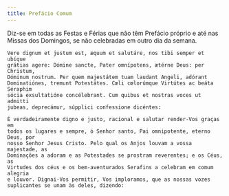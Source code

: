 ```yaml
---
title: Prefácio Comum
---
```


<aside>
  Diz-se em todas as Festas e Férias que não têm Prefácio próprio e até nas
  Missas dos Domingos, se não celebradas em outro dia da semana.
</aside>

<div class="side-by-side not-content">

    Vere dignum et justum est, æquum et salutáre, nos tibi semper et ubíque
    grátias agere: Dómine sancte, Pater omnípotens, ætérne Deus: per Christum,
    Dóminum nostrum. Per quem majestátem tuam laudant Angeli, adórant
    Dominatiónes, tremunt Potestátes. Cœli cœlorúmque Virtútes ac beáta Séraphim
    sócia exsultatióne concélebrant. Cum quibus et nostras voces ut admitti
    jubeas, deprecámur, súpplici confessione dicéntes:

    É verdadeiramente digno e justo, racional e salutar render-Vos graças em
    todos os lugares e sempre, ó Senhor santo, Pai omnipotente, eterno Deus, por
    nosso Senhor Jesus Cristo. Pelo qual os Anjos louvam a vossa majestade, as
    Dominações a adoram e as Potestades se prostram reverentes; e os Céus, as
    Virtudes dos céus e os bem-aventurados Serafins a celebram em comum alegria
    e louvor. Dignai-Vos permitir, Vos imploramos, que as nossas vozes
    suplicantes se unam às deles, dizendo:

</div>
